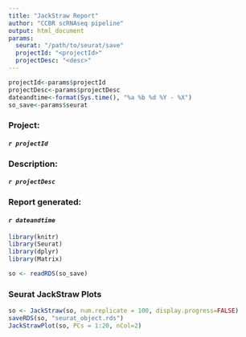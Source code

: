 ```yaml
---
title: "JackStraw Report"
author: "CCBR scRNAseq pipeline"
output: html_document
params:
  seurat: "/path/to/seurat/save"
  projectId: "<projectId>"
  projectDesc: "<desc>"
---
```



```r
projectId<-params$projectId
projectDesc<-params$projectDesc
dateandtime<-format(Sys.time(), "%a %b %d %Y - %X")
so_save<-params$seurat
```

### **Project:**
####    *`r projectId`*
### **Description:** 
####    *`r projectDesc`*
### **Report generated:** 
####    *`r dateandtime`* 

```r
library(knitr)
library(Seurat)
library(dplyr)
library(Matrix)

so <- readRDS(so_save)
```

### **Seurat JackStraw Plots**

```r
so <- JackStraw(so, num.replicate = 100, display.progress=FALSE)
saveRDS(so, "seurat_object.rds")
JackStrawPlot(so, PCs = 1:20, nCol=2)
```